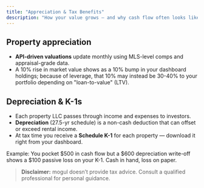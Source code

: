 ```yaml
---
title: "Appreciation & Tax Benefits"
description: "How your value grows — and why cash flow often looks like a loss on paper."
---
```


## Property appreciation

- **API-driven valuations** update monthly using MLS-level comps and appraisal-grade data.
- A 10% rise in market value shows as a 10% bump in your dashboard holdings; because of leverage, that 10% may instead be 30-40% to your portfolio depending on "loan-to-value" (LTV).

## Depreciation & K-1s

- Each property LLC passes through income and expenses to investors.
- **Depreciation** (27.5-yr schedule) is a non-cash deduction that can offset or exceed rental income.
- At tax time you receive a **Schedule K-1** for each property — download it right from your dashboard.

Example: You pocket \$500 in cash flow but a \$600 depreciation write-off shows a \$100 passive loss on your K-1. Cash in hand, loss on paper.

> **Disclaimer:** mogul doesn’t provide tax advice. Consult a qualified professional for personal guidance.